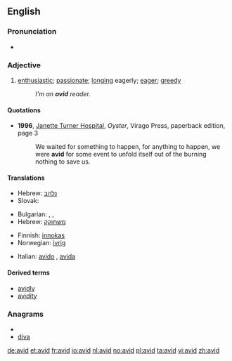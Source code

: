 ==English==

===Pronunciation===

* {{IPA|/ævɪd/|/ævəd/|lang=en}}

===Adjective===
{{en-adj}}

# [[enthusiastic]]; [[passionate]]; [[long]]ing eagerly; [[eager]]; [[greedy]]
#: ''I'm an '''avid''' reader.''

====Quotations====
* '''1996''', [[w:Janette Turner Hospital|Janette Turner Hospital]], ''Oyster'', Virago Press, paperback edition, page 3
*: We waited for something to happen, for anything to happen, we were '''avid''' for some event to unfold itself out of the burning nothing to save us.

====Translations====
{{trans-top|enthusiastic; passionate}}
* Hebrew: [[נלהב]]
* Slovak: {{t-|sk|nadšený|m}}
{{trans-mid}}
{{trans-bottom}}

{{trans-top|longing eagerly; eager; greedy}}
* Bulgarian: {{t+|bg|алчен|sc=Cyrl}},  {{t|bg|лаком|sc=Cyrl}},  {{t|bg|ненаситен|sc=Cyrl}}
* Hebrew: [[משתוקק]]
{{trans-mid}}
{{trans-bottom}}

{{checktrans-top}}
* Finnish: [[innokas]]
* Norwegian: [[ivrig]]
{{checktrans-mid}}
* Italian: [[avido]] {{m}}, [[avida]] {{f}}
{{checktrans-bottom}}

====Derived terms====
* [[avidly]]
* [[avidity]]

===Anagrams===
* {{alphagram|adiv}}
* [[diva#English|diva]]

[[de:avid]]
[[et:avid]]
[[fr:avid]]
[[io:avid]]
[[nl:avid]]
[[no:avid]]
[[pl:avid]]
[[ta:avid]]
[[vi:avid]]
[[zh:avid]]